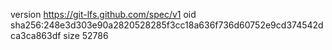 version https://git-lfs.github.com/spec/v1
oid sha256:248e3d303e90a2820528285f3cc18a636f736d60752e9cd374542dca3ca863df
size 52786
